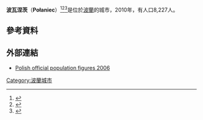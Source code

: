 {{Infobox settlement
| name = Połaniec
| settlement_type = Town
| image_flag = POL gmina Połaniec flag.svg
| image_shield = POL Połaniec COA.svg
| pushpin_map = Poland
| coordinates_region = PL
| subdivision_type = 國家
| subdivision_name = {{POL}}
| subdivision_type1 = [[波蘭行政區劃|省份]]
| subdivision_name1 = [[圣十字省|圣十字]]
| subdivision_type2 = [[Powiat|County]]
| subdivision_name2 = [[Staszów_County|Staszów]]
| subdivision_type3 = [[Gmina|Gmina]]
| subdivision_name3 = [[Gmina_Połaniec|Połaniec]]
| government_footnotes    =  (as of December 2010)
|parts              = Townships' List
|parts_type         = Parts of town
|p1=Barszczówka |p2=Daszyn |p3=Kolonia Połaniec |p4=Podskale |p5=Rychterówka |p6=Żapniów
| leader_title = Mayor
| leader_name = {{Collapsible list
 |title       = Bodies' List
 |frame_style = border:none; padding: 0;
 |title_style = <!-- (optional) -->
 |list_style  = text-align:left;display:none;
 |1           = • Jacek Tarnowski (KWW JT) — Mayor
 |2           = • Jarosław Kądziela — Deputy Mayor
}}
| leader_title2           = Town Council
| leader_name2            = {{Collapsible list
 |title       = Members' List
 |frame_style = border:none; padding: 0;
 |title_style = <!-- (optional) -->
 |list_style  = text-align:left;display:none;
 |1           = • Stanisław Zdzisław Lolo (KWW JT) — Council President
 |2           = • Zdzisław Kwiatkowski (KWW JT) — Vice-President of Council
 |3           = • Andrzej Wawrzyniec (KWW JT) — Vice-President of Council
 |4           = • Andrzej Buczek (KWW JT)
 |5           = • Janusz Bugaj (KWW JT)
 |6           = • Józef Cichoń (KWW JT) — Commission Chair
 |7           = • Małgorzata Magdalena Dalmata-Konwicka (KWW JT) — Commission Chair
 |8           = • Tomasz Benedykt Kiciński (KWW JT)
 |9           = • Adam Łańka (KWW JT)
 |10          = • Adam Łukawski (KWW JT) — Commission Chair
 |11          = • Jerzy Łukasz Misiak (KWW JT)
 |12          = • Jolanta Pargieła (KWW JT) — Commission Chair
 |13          = • Zbigniew Porębski (KWW JT)
 |14          = • Stanisław Walczyk (KWW RiP)
 |15          = • Krzysztof Stanisław Woźniak (KWW JT) — Commission Chair
}}
| leader_title3           = Chairman Estate
| leader_name3            = {{Collapsible list
 |title       = Bodies' List
 |frame_style = border:none; padding: 0;
 |title_style = <!-- (optional) -->
 |list_style  = text-align:left;display:none;
 |1           = • Krzysztof Marczewski (KWW JT) — Chairman Estate of [[Osiedle|Osiedle]] No. 1
 |2           = • Janusz Dziedzic ([[Law_and_Justice|KW PiS]]) — Chairman Estate of [[Osiedle|Osiedle]] No. 2
 |3           = • Andrzej Wawrzyniec (KWW JT) — Chairman Estate of [[Osiedle|Osiedle]] No. 3
}}
| leader_title4           = District Council
| leader_name4            = {{Collapsible list
 |title       = Members' List
 |frame_style = border:none; padding: 0;
 |title_style = <!-- (optional) -->
 |list_style  = text-align:left;display:none;
 |1           = '''1. [[Osiedle|Osiedle]] No. 1'''
 |2           = • Tadeusz Dalmata — Council President
 |3           = • Tadeusz Jarzyna
 |4           = • Paweł Łukaszek
 |5           = • Mirosław Machniak
 |6           = • Tomasz Machniak
 |7           = • Maciej Skuta
 |8           =  
 |9           = '''2. [[Osiedle|Osiedle]] No. 2'''
 |10          = • Anna Kaniszewska — Council President
 |11          = • Judyta Anna Kolasa-Brudnicka
 |12          = • Józef Kotlarz
 |13          = • Andrzej Kozłowski
 |14          = • Krzysztof Mazur
 |15          = • Janusz Metrzak
 |16          = • Natalia Pela
 |17          = • Maria Sipowicz
 |18          = • Adam Stawiarz
 |19          =  
 |20          = '''3. [[Osiedle|Osiedle]] No. 3'''
 |21          = • Krzysztof Kwiatkowski — Council President
 |22          = • Jan Siuda
 |23          = • Zbigniew Sobolewski
 |24          = • Danuta Tryka
 |25          = • Danuta Mazur
 |26          = • Janina Arendarska
}}
| established_title = Town rights
| established_date = 1264
| area_footnotes =  (through the years 2008-2010)<ref name="lud."/>
| area_total_km2 = 17.41
| population_footnotes = <ref name="lud."/>
| population_as_of = 31 December 2010 at Census
| population_total = 8,227
| population_density_km2 = auto
| latd = 50 | latm = 25 | lats = 59 | latNS = N | longd = 21 | longm = 16 | longs = 49 | longEW = E
| elevation_m = 166.3
| timezone           = [[Central_European_Time|CET]]
| utc_offset         = +1
| timezone_DST       = [[Central_European_Summer_Time|CEST]]
| utc_offset_DST     = +2
| postal_code_type   = Postal code
| postal_code        = 28-230
| area_code          = +48 15
| blank_name = [[Polish_car_number_plates|Car plates]]
| blank_info = TSZ
| website = http://www.polaniec.pl
}}
{{commons|Połaniec}}
'''波瓦涅茨'''（'''Połaniec'''）<ref name="Wykaz82">{{cite book |last1= Bielec |first1= Jan (ed.) |last2= Szwałek |first2= Stanisława |others= Ministry of Administration, Spatial Economy and Environmental Protection |title= Wykaz urzędowych nazw miejscowości w Polsce. T. III: P – Ż |trans_title= List of official names of localities in Poland, Vol. III: P – Ż |edition= 1st |year= 1982 |publisher= [[Central_Statistical_Office_(Poland)|Central Statistical Office]] |location= Warsaw, Poland |language= pl |ref=Wykaz82}}</ref><ref name="Nazwy91">{{cite book |last1= Sitek |first1= Janusz |others= Ministry of Physical Planning and Construction, Surveyor General of Poland, Council of Ministers' Office, Commission for Establishing Names of Localities and Physiographical Objects |title= Nazwy geograficzne Rzeczypospolitej Polskiej  |trans_title= Geographical names of the Republic of Poland |edition= 1st |year= 1991 |publisher= Eugeniusz Romer State Cartographical Publishing House |location= Warsaw, Poland |language= pl |isbn= 83-7000-071-1 |ref= Nazwy91}}</ref><ref name="geoportal">{{cite web |url= http://maps.geoportal.gov.pl/webclient/default.aspx?crs=EPSG%3A2180&bbox=661708.4938566638,287514.63496021053,662074.6719353987,287663.1565786493&variant=ORTO |title= Połaniec, miasto, gmina Połaniec — miasto, powiat staszowski, województwo świętokrzyskie |trans_title= Połaniec, town, Połaniec Commune — urban area, Staszów County, Świętokrzyskie Province, Poland |accessdate= 27 April 2011 |year= 2011 |language= pl |work= Topographical map prepared in 1:10,000 scale. Aerial and satellite orthophotomap |publisher= Head Office of Geodesy and Cartography, Poland, Warsaw |at= geoportal.gov.pl }}{{Dead link|date=2018年6月 |bot=InternetArchiveBot |fix-attempted=no }}</ref>是位於[[波蘭|波蘭]]的城市，2010年，有人口8,227人。

==參考資料==
{{Reflist|2}}

==外部連結==
*[http://www.stat.gov.pl/gus/45_655_PLK_HTML.htm Polish official population figures 2006] {{Wayback|url=http://www.stat.gov.pl/gus/45_655_PLK_HTML.htm |date=20080505094648 }}

[[Category:波蘭城市|Category:波蘭城市]]